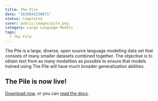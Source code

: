 ```yaml
---
title: The Pile
date: "1635842230071"
status: Completed
cover: public/images/pile.png
category: Large Language Models
tags:
  - The Pile
---
```


The Pile is a large, diverse, open source language modelling data set that consists of many smaller datasets combined together. The objective is to obtain text from as many modalities as possible to ensure that models trained using The Pile will have much broader generalization abilities.

## The Pile is now live!

[Download now](https://pile.eleuther.ai/), or you can [read the docs](https://pile.eleuther.ai/paper.pdf).
